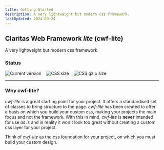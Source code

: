 ```yaml
---
title: Getting Started
description: A very lightweight but modern css framework.
lastUpdated: 2024-09-24
---
```


## Claritas Web Framework _lite_ (cwf-lite)

A very lightweight but modern css framework.

### Status

<div style="display: flex; gap: 1rem;">
  <img src="https://badgen.net/badge/Version/1.1.0/green" alt="Current version" style="margin: 0;" />
  <img src="https://badgen.net/badge/CSS size/345.63 kB/yellow" alt="CSS size" style="margin: 0;" />
  <img src="https://badgen.net/badge/CSS gzip size/24.40 kB/green" alt="CSS gzip size" style="margin: 0;" />
</div>

<hr />

### Why cwf-lite?

_cwf-lite_ is a great starting point for your project. It offers a standardised set of classes to bring structure to the page.
_cwf-lite_ has been created to offer a basis on which you build your custom css, making your projects the main focus and not the framework.
With this in mind, _cwf-lite_ is **never** intended for use _as is_ and in reality it won't look too great without creating a custom css layer for your project.

Think of _cwf-lite_ as the css foundation for your project, on which you must build your custom design.